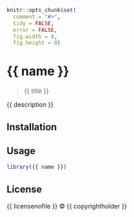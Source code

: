 
```r
knitr::opts_chunk$set(
  comment = "#>",
  tidy = FALSE,
  error = FALSE,
  fig.width = 8,
  fig.height = 8)
```

# {{ name }}

> {{ title }}

{{ description }}

## Installation

## Usage

```r
library({{ name }})
```

## License

{{ licensenofile }} © {{ copyrightholder }}
